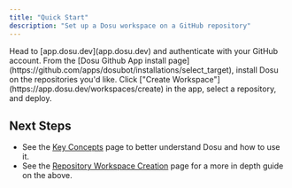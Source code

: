 ```yaml
---
title: "Quick Start"
description: "Set up a Dosu workspace on a GitHub repository"
---
```

<Steps>
  <Step title="Create an Account">
    Head to [app.dosu.dev](app.dosu.dev) and authenticate with your GitHub account.
  </Step>
  <Step title="Install the GitHub App">
    From the [Dosu Github App install page](https://github.com/apps/dosubot/installations/select_target), install Dosu on the repositories you'd like.
  </Step>
  <Step title="Create a Workspace">
    Click ["Create Workspace"](https://app.dosu.dev/workspaces/create) in the app, select a repository, and deploy.
  </Step>
</Steps>


## Next Steps
- See the [Key Concepts](/docs/concepts-workspace) page to better understand Dosu and how to use it.
- See the [Repository Workspace Creation](/docs/workspace-creation-github-repository) page for a more in depth guide on the above.
